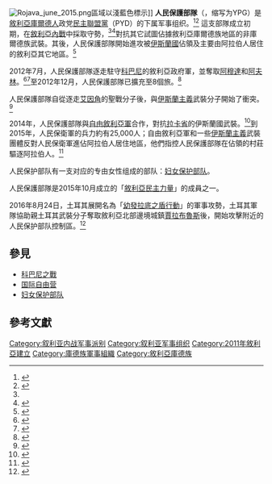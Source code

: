 {{Expand English|People's Protection Units|time=2017-02-19}}
{{noteTA
|1=zh:庫爾德;zh-hans:库尔德;zh-hk:庫爾德;zh-tw:庫德;
}}
[[File:Rojava_june_2015.png|thumb]]區域以淺藍色標示]]
'''人民保護部隊'''（{{lang-ku|Yekîneyên Parastina Gel}}，缩写为YPG）是[[敘利亞|敘利亞]][[庫爾德人|庫爾德人]]政党[[民主联盟党_(叙利亚)|民主聯盟黨]]（PYD）的下属军事组织。<ref name=Vice>{{cite news|last=Gold|first=Danny|url=http://www.vice.com/read/meet-the-ypg|title=Meet the YPG, the Kurdish militia that doesn't want help from anyone|magazine=[[Vice_(magazine)|VICE]]|date=31 October 2012|accessdate=9 October 2014|quote=A member of YPG’s central command … said that the YPG formed in 2004 shortly after the Qamishlo riots, when a number of Kurdish youth realized that they needed to be able to defend themselves more efficiently. They did not officially declare themselves until the revolution started in 2011.|archive-date=2016-04-13|archive-url=https://web.archive.org/web/20160413210952/http://www.vice.com/read/meet-the-ypg|dead-url=no}}</ref><ref>{{cite news|url=http://www.al-monitor.com/pulse/originals/2013/04/conflict-intensifies-syrian-kurdish-region.html|title=Conflict intensifies in Kurdish area of Syria|last=van Wilgenburg|first=Wladimir|date=5 April 2013|work=[[Al-Monitor|Al-Monitor]]|accessdate=9 October 2014|deadurl=yes|archiveurl=https://web.archive.org/web/20141015165404/http://www.al-monitor.com/pulse/originals/2013/04/conflict-intensifies-syrian-kurdish-region.html|archivedate=2014年10月15日}}</ref> 這支部隊成立初期，在[[敘利亞內戰|敘利亞內戰]]中採取守勢，<ref name=Vice/><ref>{{cite web|url=http://rudaw.net/english/interview/22072013|title=YPG Commander: Kurds Are Bulwark Against Islamic Extremism in Syria|publisher=Rudaw|accessdate=9 October 2014|date=22 July 2013|archive-date=2015-07-13|archive-url=https://web.archive.org/web/20150713012336/http://rudaw.net/english/interview/22072013|dead-url=no}}</ref>對抗其它試圖佔據敘利亞庫爾德族地區的非庫爾德族武裝。其後，人民保護部隊開始進攻被[[伊斯蘭國|伊斯蘭國]]佔領及主要由阿拉伯人居住的敘利亞其它地區。<ref name="pitarakis">{{cite news |last1=Pitarakis |first1=Lefteris |last2=Mroue |first2=Bassem |date=14 June 2015 |title=Thousands of Syrians flee into Turkey amid intense fighting |url=http://bigstory.ap.org/article/7f62663318e94589bf6097825914a088/kurds-nearing-key-islamic-state-held-syrian-border-town |agency=AP |quote=Thousands of Syrians cut through a border fence and crossed over into Turkey … fleeing intense fighting … between Kurdish fighters and jihadis. |accessdate=2015-07-30 |archive-date=2015-06-17 |archive-url=https://web.archive.org/web/20150617004746/http://bigstory.ap.org/article/7f62663318e94589bf6097825914a088/kurds-nearing-key-islamic-state-held-syrian-border-town |dead-url=no }}</ref>
{{羅賈瓦政治}}

2012年7月，人民保護部隊逐走駐守[[科巴尼|科巴尼]]的敘利亞政府軍，並奪取[[阿穆達|阿穆達]]和[[阿夫林_(敘利亞)|阿夫林]]。<ref name=lib>{{cite news|title=Liberated Kurdish cities in Syrian Kurdistan move into next phase|url=http://ekurd.net/mismas/articles/misc2012/7/syriakurd554.htm|accessdate=28 July 2012|work=Rudaw|date=25 July 2012|location=Erbil, Iraq|last=Ahmed|first=Hevidar|archive-date=2020-04-27|archive-url=https://web.archive.org/web/20200427063602/https://ekurd.net/mismas/articles/misc2012/7/syriakurd554.htm|dead-url=no}}</ref><ref>{{cite news|title=Kurds Give Ultimatum to Syrian Security Forces|url=http://www.ekurd.net/mismas/articles/misc2012/7/syriakurd541.htm|accessdate=9 October 2014|publisher=Rudaw|date=21 July 2012|archive-date=2020-09-27|archive-url=https://web.archive.org/web/20200927030005/https://ekurd.net/mismas/articles/misc2012/7/syriakurd541.htm|dead-url=no}}</ref>至2012年12月，人民保護部隊已擴充至8個旅。<ref>{{cite news|url=http://scientiahumana.org/2012/12/04/the-kurdish-protection-units-have-formed-a-new-brigade-in-the-al-bab-region|title=The Kurdish Protection Units have formed a new brigade in the Al–Bab region|work=Scientia Humana|date=4 December 2012|accessdate=18 December 2013|quote=Kurdish Information Center|deadurl=yes|archiveurl=https://web.archive.org/web/20130108025429/http://scientiahumana.org/2012/12/04/the-kurdish-protection-units-have-formed-a-new-brigade-in-the-al-bab-region|archivedate=2013年1月8日}}</ref>

人民保護部隊自從逐走[[艾因角|艾因角]]的聖戰分子後，與[[伊斯蘭主義|伊斯蘭主義]]武裝分子開始了衝突。<ref>{{cite web|url=http://english.ahram.org.eg/NewsContent/2/8/76750/World/Region/Kurds-expel-jihadists-from-flashpoint-Syrian-town-.aspx|title=Kurds expel jihadists from flashpoint Syrian town: NGO|work=AFP|date=17 July 2013|accessdate=13 February 2015|archive-date=2020-11-26|archive-url=https://web.archive.org/web/20201126020421/http://english.ahram.org.eg/NewsContent/2/8/76750/World/Region/Kurds-expel-jihadists-from-flashpoint-Syrian-town-.aspx|dead-url=no}}</ref>

2014年，人民保護部隊與[[自由敘利亞軍|自由敘利亞軍]]合作，對抗[[拉卡省|拉卡省]]的伊斯蘭國武裝。<ref>{{cite web|url=http://aranews.net/2014/05/fsa-and-ypg-cooperate-against-isil-militants-in-syrias-tel-abyad/|title=FSA and YPG cooperate against ISIL militants in Syria's Tel Abyad|date=12 May 2014|publisher=ARA News|accessdate=9 October 2014|deadurl=yes|archiveurl=https://web.archive.org/web/20141008154840/http://aranews.net/2014/05/fsa-and-ypg-cooperate-against-isil-militants-in-syrias-tel-abyad/|archivedate=2014年10月8日}}</ref>到2015年，人民保衛軍的兵力約有25,000人；自由敘利亞軍和一些[[伊斯蘭主義|伊斯蘭主義]]武裝團體反對人民保衛軍進佔阿拉伯人居住地區，他們指控人民保護部隊在佔領的村莊驅逐阿拉伯人。<ref>{{Cite news |url=http://www.voachinese.com/content/syria-us-20151006/2994741.html |title=对立派系及分析家:将受美国军援的叙反抗武装不靠谱 |publisher=美國之音 |date=2015-10-07}}</ref>

人民保护部队有一支对应的专由女性组成的部队：[[妇女保护部队|妇女保护部队]]。

人民保護部隊是2015年10月成立的「[[敘利亞民主力量|敘利亞民主力量]]」的成員之一。

2016年8月24日，土耳其展開名為「[[幼發拉底之盾行動|幼發拉底之盾行動]]」的軍事攻勢，土耳其軍隊協助親土耳其武裝分子奪取敘利亞北部邊境城鎮[[賈拉布魯斯|賈拉布魯斯]]後，開始攻擊附近的人民保护部队控制區。<ref name=40dead>{{cite web |url=http://www.dailymail.co.uk/wires/afp/article-3762099/Turkish-bombardment-kills-20-civilians-Syria-monitor.html |title=Turkey ramps up Syria offensive with deadly bombings |work=Daily Mail Online |date=2016-08-28 |accessdate=2016-08-28 |archive-date=2016-08-29 |archive-url=https://web.archive.org/web/20160829124633/http://www.dailymail.co.uk/wires/afp/article-3762099/Turkish-bombardment-kills-20-civilians-Syria-monitor.html |dead-url=no }}</ref>

==參見==
*[[科巴尼之戰|科巴尼之戰]]
*[[国际自由营|国际自由营]]
*[[妇女保护部队|妇女保护部队]]

== 參考文獻 ==
{{Reflist}}

{{庫德人組織}}
{{庫德斯坦}}

[[Category:叙利亚内战军事派别|Category:叙利亚内战军事派别]]
[[Category:叙利亚军事组织|Category:叙利亚军事组织]]
[[Category:2011年敘利亞建立|Category:2011年敘利亞建立]]
[[Category:庫德族軍事組織|Category:庫德族軍事組織]]
[[Category:敘利亞庫德族|Category:敘利亞庫德族]]